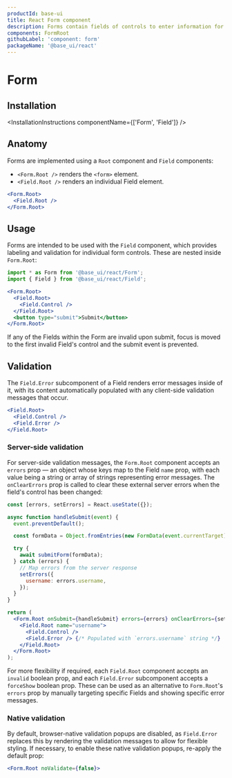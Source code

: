 ```yaml
---
productId: base-ui
title: React Form component
description: Forms contain fields of controls to enter information for submission.
components: FormRoot
githubLabel: 'component: form'
packageName: '@base_ui/react'
---
```


# Form

<Description />

<ComponentLinkHeader design={false} />

<Demo demo="FormIntroduction" defaultCodeOpen="false" bg="gradient" />

## Installation

<InstallationInstructions componentName={['Form', 'Field']} />

## Anatomy

Forms are implemented using a `Root` component and `Field` components:

- `<Form.Root />` renders the `<form>` element.
- `<Field.Root />` renders an individual Field element.

```jsx
<Form.Root>
  <Field.Root />
</Form.Root>
```

## Usage

Forms are intended to be used with the `Field` component, which provides labeling and validation for individual form controls. These are nested inside `Form.Root`:

```ts
import * as Form from '@base_ui/react/Form';
import { Field } from '@base_ui/react/Field';
```

```jsx
<Form.Root>
  <Field.Root>
    <Field.Control />
  </Field.Root>
  <button type="submit">Submit</button>
</Form.Root>
```

If any of the Fields within the Form are invalid upon submit, focus is moved to the first invalid Field's control and the submit event is prevented.

## Validation

The `Field.Error` subcomponent of a Field renders error messages inside of it, with its content automatically populated with any client-side validation messages that occur.

```jsx
<Field.Root>
  <Field.Control />
  <Field.Error />
</Field.Root>
```

### Server-side validation

For server-side validation messages, the `Form.Root` component accepts an `errors` prop — an object whose keys map to the Field `name` prop, with each value being a string or array of strings representing error messages. The `onClearErrors` prop is called to clear these external server errors when the field's control has been changed:

```jsx
const [errors, setErrors] = React.useState({});

async function handleSubmit(event) {
  event.preventDefault();

  const formData = Object.fromEntries(new FormData(event.currentTarget));

  try {
    await submitForm(formData);
  } catch (errors) {
    // Map errors from the server response
    setErrors({
      username: errors.username,
    });
  }
}

return (
  <Form.Root onSubmit={handleSubmit} errors={errors} onClearErrors={setErrors}>
    <Field.Root name="username">
      <Field.Control />
      <Field.Error /> {/* Populated with `errors.username` string */}
    </Field.Root>
  </Form.Root>
);
```

For more flexibility if required, each `Field.Root` component accepts an `invalid` boolean prop, and each `Field.Error` subcomponent accepts a `forceShow` boolean prop. These can be used as an alternative to `Form.Root`'s `errors` prop by manually targeting specific Fields and showing specific error messages.

### Native validation

By default, browser-native validation popups are disabled, as `Field.Error` replaces this by rendering the validation messages to allow for flexible styling. If necessary, to enable these native validation popups, re-apply the default prop:

```jsx
<Form.Root noValidate={false}>
```
